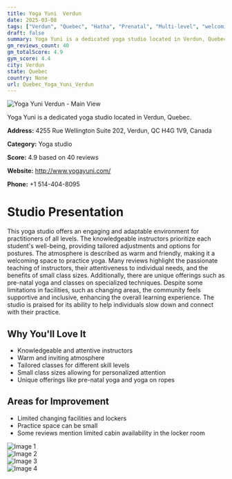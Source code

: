 ```yaml
---
title: Yoga Yuni  Verdun
date: 2025-03-08
tags: ["Verdun", "Quebec", "Hatha", "Prenatal", "Multi-level", "welcoming atmosphere", "small community", "Verdun"]  
draft: false
summary: Yoga Yuni is a dedicated yoga studio located in Verdun, Quebec.
gm_reviews_count: 40
gm_totalScore: 4.9
gym_score: 4.4
city: Verdun
state: Quebec
country: None
url: Quebec_Yoga_Yuni_Verdun
---
```


<div className="aspect-[16/9] relative my-8">
  <img 
    src="https://lh5.googleusercontent.com/p/AF1QipOgfw6KTM-jcvaBsud9DcKRCqxJy8rAMEWw_pF4=w1920-h1080-k-no"
    alt="Yoga Yuni  Verdun - Main View"
    className="object-cover absolute inset-0 w-full h-full rounded-lg"
  />
</div>

Yoga Yuni is a dedicated yoga studio located in Verdun, Quebec.

**Address:** 4255 Rue Wellington Suite 202, Verdun, QC H4G 1V9, Canada

**Category:** Yoga studio

**Score:** 4.9 based on 40 reviews

**Website:** http://www.yogayuni.com/

**Phone:** +1 514-404-8095

# Studio Presentation

This yoga studio offers an engaging and adaptable environment for practitioners of all levels. The knowledgeable instructors prioritize each student's well-being, providing tailored adjustments and options for postures. The atmosphere is described as warm and friendly, making it a welcoming space to practice yoga. Many reviews highlight the passionate teaching of instructors, their attentiveness to individual needs, and the benefits of small class sizes. Additionally, there are unique offerings such as pre-natal yoga and classes on specialized techniques. Despite some limitations in facilities, such as changing areas, the community feels supportive and inclusive, enhancing the overall learning experience. The studio is praised for its ability to help individuals slow down and connect with their practice.

## Why You'll Love It

- Knowledgeable and attentive instructors
- Warm and inviting atmosphere
- Tailored classes for different skill levels
- Small class sizes allowing for personalized attention
- Unique offerings like pre-natal yoga and yoga on ropes

## Areas for Improvement

- Limited changing facilities and lockers
- Practice space can be small
- Some reviews mention limited cabin availability in the locker room

<div className="grid grid-cols-1 xl:grid-cols-2 gap-4 my-8">
<div className="aspect-[4/3] relative"><img src="https://lh5.googleusercontent.com/p/AF1QipNaDA-rM_mlajTBBz_Q0DHgzxMNbXUwp348g4dS=w1920-h1080-k-no" alt="Image 1" className="object-cover absolute inset-0 w-full h-full rounded-lg" /></div>
<div className="aspect-[4/3] relative"><img src="https://lh5.googleusercontent.com/p/AF1QipPPPFeNpIoQ8nJkYylExmMyngf5KCKE5XP3sT7K=w1920-h1080-k-no" alt="Image 2" className="object-cover absolute inset-0 w-full h-full rounded-lg" /></div>
<div className="aspect-[4/3] relative"><img src="https://lh5.googleusercontent.com/p/AF1QipOwsiRtseXnTssHxYOSA5Dk2tyPzmYXpZxP6dWa=w1920-h1080-k-no" alt="Image 3" className="object-cover absolute inset-0 w-full h-full rounded-lg" /></div>
<div className="aspect-[4/3] relative"><img src="https://lh5.googleusercontent.com/p/AF1QipOkoN4QmDS10Szl4-TuDCg9jVylS2KsIUbzGqZM=w1920-h1080-k-no" alt="Image 4" className="object-cover absolute inset-0 w-full h-full rounded-lg" /></div>
</div>